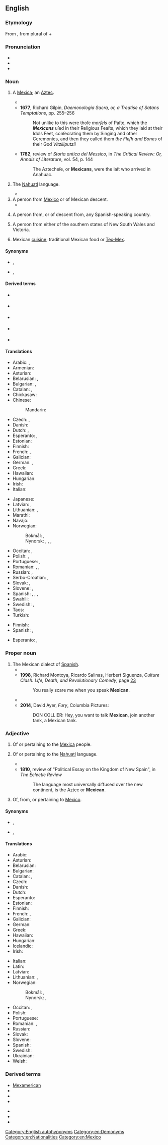 {{also|mexican|Mexičan}}
==English==

===Etymology===
From {{bor|en|es|mexicano}}, from {{der|en|nah|mexihcah|mēxihcah}} plural of {{m|nah|mexihcatl|mēxihcatl|a [[Mexica]]}} + {{m|es|-ano||[[-an]]}}

===Pronunciation===
* {{IPA|en|/ˈmɛk.sɪ.kən/}}
* {{IPA|en|/ˈmɛk.sə.kən/}}
* {{audio|en|en-au-Mexican.ogg|Audio (AU)}}

===Noun===
{{en-noun}}

# {{lb|en|obsolete}} A [[Mexica]]; an [[Aztec]].
#* {{quote-text|en|year=1660|author=[[w:Joseph Hall (bishop)|Joseph Hall]]|title=The Shaking of the Olive-Tree|page=260|passage=Surely, nature it ſelf calls to us for this reſpect to a deity, even the very ſavage Indians may teach us this point of religion; amongſt whom we find the '''''Mexicans''''', a people that had never had any intercourſe with the other three parts of the World, Eminent in this kinde; what ſumptuous, and ſtately Temples had they erected to their Devils: How did they enrich their miſ-called Gods with Magazins of their treaſure?}}
#* '''1677''', Richard Gilpin, ''Daemonologia Sacra, or, a Treatise of Satans Temptations'', pp. 255&ndash;256
#*: Not unlike to this were thoſe ''morſels'' of Paſte, which the '''''Mexicans''''' uſed in their Religious Feaſts, which they laid at their Idols Feet, conſecrating them by Singing and other Ceremonies, and then they called them ''the Fleſh and Bones'' of their God ''Vitziliputzli''
#* '''1782''', review of ''Storia antica del Messico'', in ''The Critical Review: Or, Annals of Literature'', vol. 54, p. 144
#*: The Aztecheſe, or '''Mexicans''', were the laſt who arrived in Anahuac.
# {{lb|en|obsolete}} The [[Nahuatl]] language.
#* {{quote-text|en|year=1856|author=Arthur Helps|title=The Spanish Conquest in America|volume=2|page=239|passage=Painala was in the Mexican province of Coatzacualco: she was accordingly able to speak '''Mexican'''.}}
# A person from [[Mexico]] or of Mexican descent.
#* {{quote-journal
|en
|date=October 15, 2011
|author=Phil McNulty
|title=Liverpool 1 - 1 Man Utd
|work=BBC Sport
|url=http://news.bbc.co.uk/sport2/hi/football/15225853.stm
|page=
|passage=The '''Mexican''' levelled nine minutes from time after Steven Gerrard, making his first start since undergoing groin surgery in April, put Liverpool ahead with a 68th-minute free-kick.}}
# {{lb|en|US|slang|offensive}} A person from, or of descent from, any Spanish-speaking country.
# {{lb|en|Australia|slang|Queensland}} A person from either of the southern states of New South Wales and Victoria.
# {{lb|en|uncountable}} Mexican [[cuisine]]; traditional Mexican food or [[Tex-Mex]].
#: {{usex|en|I'm hungry, want to go out for '''Mexican'''?}}

====Synonyms====
* {{sense|Mexica}} {{l|en|Mexica}}, {{l|en|Aztec}}
* {{sense|language}} {{l|en|Nahuatl}}, {{l|en|Aztec}}

====Derived terms====
* {{l|en|Messican}} {{q|pronunciation spelling}}
* {{l|en|Mexcrement}} {{q|offensive, ethnic slur}}
* {{l|en|Mexicoon}} {{q|offensive, ethnic slur}}
* {{l|en|Mexicunt}} {{q|offensive, ethnic slur}}
* {{l|en|Mexishit}} {{q|offensive, ethnic slur}}
====Translations====
{{trans-see|Mexica}}

{{trans-see|Nahuatl language|Nahuatl}}

{{trans-top|person from Mexico or of Mexican descent}}
* Arabic: {{t|ar|مَكْسِيكِيّ|m}}, {{t|ar|مَكْسِيكِيَّة|f}}
* Armenian: {{t|hy|մեքսիկացի|sc=Armn}}
* Asturian: {{t+|ast|mexicanu|m}}
* Belarusian: {{t|be|мексіка́нец|m|sc=Cyrl}}, {{t|be|мексіка́нка|f|sc=Cyrl}}
* Bulgarian: {{t|bg|мексиканец|m|sc=Cyrl}}, {{t|bg|мексиканка|f|sc=Cyrl}}
* Catalan: {{t+|ca|mexicà|m}}, {{t+|ca|mexicana|f}}
* Chickasaw: {{t|cic|Oshpaani'}}
* Chinese:
*: Mandarin: {{t+|cmn|墨西哥人|tr=Mòxīgērén|sc=Hani}}
* Czech: {{t+|cs|Mexičan|m}}, {{t+|cs|Mexičanka|f}}
* Danish: {{t|da|mexicaner}}
* Dutch: {{t+|nl|Mexicaan|m}}, {{t+|nl|Mexicaanse|f}}
* Esperanto: {{t+|eo|meksikiano}}, {{t|eo|meksikianino}} {{qualifier|woman}}
* Estonian: {{t|et|mehhiklane}}
* Finnish: {{t+|fi|meksikolainen}}
* French: {{t+|fr|Mexicain|m}}, {{t+|fr|Mexicaine|f}}
* Galician: {{t+|gl|mexicano|m}}
* German: {{t+|de|Mexikaner|m}}, {{t+|de|Mexikanerin|f}}
* Greek: {{t+|el|Μεξικανός|m}}
* Hawaiian: {{t|haw|Mekiko}}
* Hungarian: {{t+|hu|mexikói}}
* Irish: {{t|ga|Meicsiceach|m}}
* Italian: {{t+|it|messicano}}
{{trans-mid}}
* Japanese: {{t|ja|メキシコ人|tr=Mekishiko-jin}}
* Latvian: {{t|lv|meksikānis|m}}, {{t|lv|meksikāniete|f}}
* Lithuanian: {{t+|lt|meksikietis|m}}, {{t+|lt|meksikietė|f}}
* Marathi: {{t|mr|मेक्सिकन}}
* Navajo: {{t|nv|Naakáí dinéʼiʼ}}
* Norwegian:
*: Bokmål: {{t|nb|mexicaner|m}}, {{t+|nb|meksikaner|m}}
*: Nynorsk: {{t+|nn|mexican|m}}, {{t+|nn|mexicanar|m}}, {{t+|nn|meksikan|m}}, {{t+|nn|meksikanar|m}}
* Occitan: {{t|oc|mexican|m}}, {{t|oc|mexicana|f}}
* Polish: {{t+|pl|Meksykanin|m-pr}}, {{t+|pl|Meksykanka|f}}
* Portuguese: {{t+|pt|mexicano|m}}, {{t|pt|mexicana|f}}
* Romanian: {{t+|ro|mexican|m}}, {{t+|ro|mexicană|f}}, {{t|ro|mexicancă|f}}
* Russian: {{t+|ru|мексика́нец|m}}, {{t+|ru|мексика́нка|f}}
* Serbo-Croatian: {{t+|sh|Meksikanac|m}}, {{t|sh|Meksikanka|f}}
* Slovak: {{t|sk|Mexičan|m}}, {{t|sk|Mexičanka|f}}
* Slovene: {{t|sl|Mehičan|m}}, {{t|sl|Mehičanka|f}}
* Spanish: {{t+|es|mexicano}}, {{t+|es|mejicano|m}}, {{t+|es|mexicana}}, {{t+|es|mejicana|f}}
* Swahili: {{t+|sw|Mmeksiko}}
* Swedish: {{qualifier|male or neutral}} {{t+|sv|mexikan|c}}, {{qualifier|female}} {{t+|sv|mexikanska|c}}
* Taos: {{t|twf|kwę́na}}
* Turkish: {{t+|tr|Meksikalı}}
{{trans-bottom}}

{{trans-top|person of any Spanish-speaking country}}
* Finnish: {{t+|fi|latino}} {{qualifier|from Americas only}}
* Spanish: {{t+|es|latino|m}}, {{t+|es|hispano|m}} 
{{trans-mid}}
* Esperanto: {{t+|eo|hispano|m}}, {{t|eo|latinamerikano|m}}
{{trans-bottom}}

{{trans-see|Mexican dialect of Spanish|Mexican Spanish}}

===Proper noun===
{{en-proper noun|-}}

# The Mexican dialect of [[Spanish]].
#* {{quote-text|en|year=1970|author=Stan Steiner|title=La raza: the Mexican Americans|page=224|passage="You see, I never learned to speak Spanish, but speak '''Mexican''' fluently," he says disarmingly.}}
#* '''1998''', Richard Montoya, Ricardo Salinas, Herbert Siguenza, ''Culture Clash: Life, Death, and Revolutionary Comedy'', page [http://books.google.com/books?id=-1KilWXcLOQC&pg=PA23&dq=speak+mexican&lr=&ei=vAi4SMWIHIHaygSZ_pzHBA&sig=ACfU3U2yOrvwXAizs7qPJEcGcBBdfonzEw 23]
#*: You really scare me when you speak '''Mexican'''.
#* {{quote-text|en|year=2000|author=Ben K. Green|title=The Village Horse Doctor: West of the Pecos|page=87|passage=I didn't speak much '''Mexican''', but I savvied a lot more than I could speak and picked the word banditos out of their conversation.}}
#* '''2014''', David Ayer, ''Fury'', Columbia Pictures:
#*: DON COLLIER: Hey, you want to talk '''Mexican''', join another tank, a Mexican tank.

===Adjective===
{{en-adj}}

# {{lb|en|obsolete}} Of or pertaining to the [[Mexica]] people.
# {{lb|en|obsolete}} Of or pertaining to the [[Nahuatl]] language.
#* {{quote-text|en|year=1795|author=W. Winterbotham|title=An Historical, Geographical, Commercial, and Philosophical View of the American United States|volume=4|page=87|passage=The principal grain of Mexico, before the introduction of thoſe from Europe, was maize, in the '''Mexican''' language called tluolli, of which there were ſeveral kinds, different in ſize, weight, colour, and taſte.}}
#* '''1810''', review of "Political Essay on the Kingdom of New Spain", in ''The Eclectic Review''
#*: The language most universally diffused over the new continent, is the Aztec or '''Mexican'''.
# Of, from, or pertaining to [[Mexico]].

====Synonyms====
* {{sense|people}} {{l|en|Mexica}}, {{l|en|Aztec}}
* {{sense|language}} {{l|en|Nahuatl}}, {{l|en|Aztec}}

====Translations====
{{trans-see|of or pertaining to the Mexica people|Mexica}}

{{trans-see|of or pertaining to Nahuatl language|Nahuatl}}

{{trans-top|of or pertaining to Mexico}}
* Arabic: {{t|ar|مَكْسِيكِيّ}}
* Asturian: {{t+|ast|mexicanu}}
* Belarusian: {{t|be|мексіка́нскі|m|sc=Cyrl}}
* Bulgarian: {{t|bg|мексикански|sc=Cyrl}}
* Catalan: {{t+|ca|mexicà|m}}, {{t+|ca|mexicana|f}}
* Czech: {{t+|cs|mexický|m}}
* Danish: {{t|da|mexicansk}}
* Dutch: {{t+|nl|Mexicaans}}
* Esperanto: {{t|eo|meksikia}}
* Estonian: {{t|et|mehhiko}}
* Finnish: {{t+|fi|meksikolainen}}
* French: {{t+|fr|mexicain|m}}, {{t+|fr|mexicaine|f}}
* Galician: {{t+|gl|mexicano}}
* German: {{t+|de|mexikanisch}}
* Greek: {{t+|el|μεξικάνικος|m|sc=Grek}}
* Hawaiian: {{t|haw|Mekiko}}
* Hungarian: {{t+|hu|mexikói}}
* Icelandic: {{t|is|mexíkóskur}}
* Irish: {{t|ga|Meicsiceach}}
{{trans-mid}}
* Italian: {{t+|it|messicano}}
* Latin: {{t|la|Mexicanensis|m|f}}
* Latvian: {{t|lv|meksikāņu}}
* Lithuanian: {{t|lt|meksikietiškas}}, {{t|lt|meksikiečių}}
* Norwegian:
*: Bokmål: {{t|nb|mexicansk}}, {{t|nb|meksikansk}}
*: Nynorsk: {{t+|nn|mexicansk}}, {{t+|nn|meksikansk}}
* Occitan: {{t|oc|mexican|m}}, {{t|oc|mexicana|f}}
* Polish: {{t+|pl|meksykański}}
* Portuguese: {{t+|pt|mexicano}}
* Romanian: {{t+|ro|mexican|m}}, {{t+|ro|mexicană|f}}
* Russian: {{t+|ru|мексика́нский}}
* Slovak: {{t+|sk|mexický}}
* Slovene: {{t+|sl|mehiški}}
* Spanish: {{t+|es|mexicano}}
* Swedish: {{t+|sv|mexikansk}}
* Ukrainian: {{t|uk|мексика́нський}}
* Welsh: {{t|cy|Mecsicanaidd}}
{{trans-bottom}}

===Derived terms===
{{top2}}
* [[Mexamerican]]
* {{l|en|Mexican breakfast}}
* {{l|en|Mexican jumping bean}}
* {{l|en|Mexican poppy}}
{{mid2}}
* {{l|en|Mexican standoff}}
* {{l|en|Mexican tea}}
* {{l|en|Mexican wave}}
{{bottom}}

[[Category:English autohyponyms]]
[[Category:en:Demonyms]]
[[Category:en:Nationalities]]
[[Category:en:Mexico]]